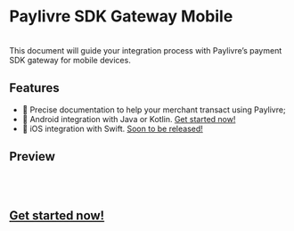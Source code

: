 
# Paylivre SDK Gateway Mobile

<br />
This document will guide your integration process with Paylivre’s payment SDK gateway
for mobile devices.

## Features

- 📝 Precise documentation to help your merchant transact using Paylivre;
- 📱 Android integration with Java or Kotlin. [Get started now!](/android/sdk-installation)
- 📱 iOS integration with Swift. [Soon to be released!](/ios/release)

## Preview

<QuickImplementationImage />
<br />
<br />

## [Get started now!](/android/sdk-installation)

<br />
<br />
<br />
<br />
